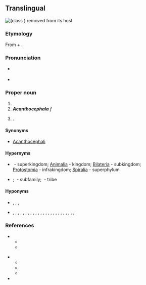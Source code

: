 ==Translingual==
[[File:Acantho 02r.jpg|right|thumb|{{taxlink|Profilicollis altmani|species|noshow=1}} (class {{taxlink|Palaeacanthocephala|class|noshow=1}}) removed from its host]]
[[File:Acanthocephala terminalis.JPG|right|thumb|{{taxlink|Acanthocephala terminalis|species|noshow=1|'''Acanthocephala''' terminalis}}]]

===Etymology===
From {{der|mul|grc|ἄκανθος||thorn}} + {{m|grc|κεφαλή||head}}.

===Pronunciation===
* {{a|US}} {{IPA|/əˌkæn.θəˈsɛf.ə.lə/|/əˌkænt.θəˈsɛf.ə.lə/|/əˌkæn.θoʊˈsɛf.ə.lə/|lang=mul}}
* {{rhymes|ɛfələ|lang=mul}}

===Proper noun===
{{taxoninfl}}

# {{taxon|phylum|superphylum|Spiralia|[[intestinal]] worms that have a [[proboscis]] armed with [[recurved]] spines}}
# '''''Acanthocephala''''' ''f''&nbsp;&nbsp; {{taxon|genus|family|Coreidae|[[leaf-footed bug]]s}}
# {{taxlink|Parodia|genus|noshow=1}}.

====Synonyms====
* [[Acanthocephali]]

====Hypernyms====
* {{sense|phylum}} {{l|mul|Eukaryota}}&nbsp;- superkingdom; [[Animalia]]&nbsp;- kingdom; [[Bilateria]]&nbsp;- subkingdom; [[Protostomia]]&nbsp;- infrakingdom; [[Spiralia]]&nbsp;- superphylum
* {{sense|genus in Coreidae}} {{Coreidae Hypernyms}}; {{taxlink|Coreinae|subfamily|noshow=1}}&nbsp;- subfamily; {{taxlink|Acanthocephalini|tribe|noshow=1}}&nbsp;- tribe

====Hyponyms====
* {{sense|phylum}} {{l|mul|Archiacanthocephala}}, {{taxlink|Eoacanthocephala|class|noshow=1}}, {{taxlink|Palaeacanthocephala|class|noshow=1}}, {{taxlink|Polyacanthocephala|class|noshow=1}} {{qualifier|classes}}
* {{sense|genus of Coreidae}} {{taxlink|Acanthocephala affinis|species|noshow=1}}, {{taxlink|Acanthocephala alata|species|noshow=1}}, {{taxlink|Acanthocephala angustipes|species|noshow=1}}, {{taxlink|Acanthocephala apicalis|species|noshow=1}}, {{taxlink|Acanthocephala arcuata|species|noshow=1}}, {{taxlink|Acanthocephala bicoloripes|species|noshow=1}}, {{taxlink|Acanthocephala concolor|species|noshow=1}}, {{taxlink|Acanthocephala consobrina|species|noshow=1}}, {{taxlink|Acanthocephala dallasi|species|noshow=1}}, {{taxlink|Acanthocephala declivis|species|noshow=1}}, {{taxlink|Acanthocephala equalis|species|noshow=1}}, {{taxlink|Acanthocephala femorata|species|noshow=1}}, {{taxlink|Acanthocephala fulvitarsa|species|noshow=1}}, {{taxlink|Acanthocephala hamata|species|noshow=1}}, {{taxlink|Acanthocephala heissi|species|noshow=1}}, {{taxlink|Acanthocephala latipes|species|noshow=1}}, {{taxlink|Acanthocephala mercur|species|noshow=1}}, {{taxlink|Acanthocephala ochracea|species|noshow=1}}, {{taxlink|Acanthocephala parensis|species|noshow=1}}, {{taxlink|Acanthocephala pittieri|species|noshow=1}}, {{taxlink|Acanthocephala pleuritica|species|noshow=1}}, {{taxlink|Acanthocephala scutellata|species|noshow=1}}, {{taxlink|Acanthocephala surata|species|noshow=1}}, {{taxlink|Acanthocephala terminalis|species|noshow=1}}, {{taxlink|Acanthocephala thomasi|species|noshow=1}}, {{taxlink|Acanthocephala unicolor|species|noshow=1}} {{qualifier|species}}

===References===
* {{sense|phylum}}
** {{pedia}}
** {{specieslite}}
:: {{R:ITIS|64238}}
* {{sense|genus of Coreidae}}
** {{pedia|Acanthocephala (insect)|''Acanthocephala'' (insect)}}
** {{specieslite|Acanthocephala Laporte|Acanthocephala|i=1}}
** {{R:ITIS|108314|i=1}}
* {{R:Ruggiero}}